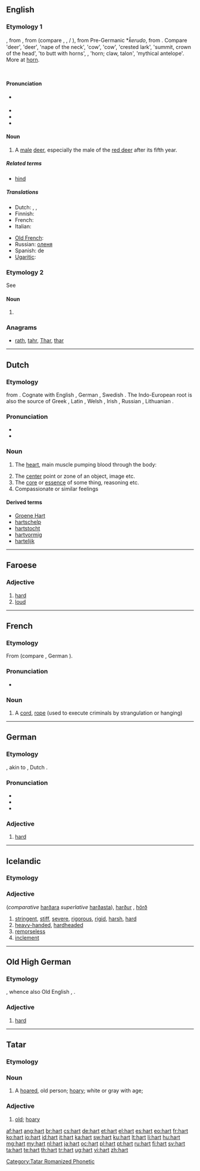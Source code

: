 {{also|Hart|hårt}}
==English==

===Etymology 1===
{{etyl|enm}} {{term|hert}}, from {{etyl|ang}} {{term|heorot||stag|lang=ang}}, from {{proto|Germanic|herutaz}} (compare {{etyl|nl|-}} {{term|hert|lang=nl}}, {{etyl|de|-}} {{term|Hirsch|lang=de}}, {{etyl|da|-}}/{{etyl|sv|-}} {{term|hjort}}), from Pre-Germanic *''k̑erudo'', from {{proto|Indo-European|ḱóru|horn}}. Compare {{etyl|cy|-}} {{term|carw|lang=cy}} 'deer', {{etyl|la}} {{term|cervus|lang=la}} 'deer', {{term|cervix|cervīx|lang=la}} 'nape of the neck', {{etyl|lt|-}} {{term|kárvė|lang=lt}} 'cow', {{etyl|ru|-}} {{term|корова|tr=koróva|lang=ru}} 'cow', {{etyl|grc|-}} {{term|κόρυδος|sc=polytonic|tr=kórydos|lang=grc}} 'crested lark', {{term|κορυφή|sc=polytonic|tr=koryphē|lang=grc}} 'summit, crown of the head', {{term|κορύπτω|sc=polytonic|tr=korýptō|lang=grc}} 'to butt with horns', {{etyl|ae|-}} {{term||...|tr=srū|lang=ae}}, {{term||...|tr=sruvā|lang=ae}} 'horn; claw, talon', {{etyl|sa|-}} {{term||...|tr=śarabháḥ|lang=sa}}{{rfscript|Devanagari}} 'mythical antelope'. More at [[horn]].
    {{rfscript|Avestan}} <!-- see above, srū and sruvā -->
====Pronunciation====
* {{a|RP}} {{IPA|/hɑːt/}}
* {{audio|en-us-hart.ogg|Audio (US)}}
* {{rhymes|ɑː(r)t}}
* {{homophones|heart}}

====Noun====
{{en-noun}}

# A [[male]] [[deer]], especially the male of the [[red deer]] after its fifth year.

=====Related terms=====
* [[hind]] {{qualifier|the female}}

=====Translations=====
{{trans-top|male deer}}
* Dutch: {{t|nl|hertenbok|m}}, {{t|nl|hert}} {{n|m}}, {{t|nl|reebok|m}}
* Finnish: {{t-|fi|saksanhirvi|alt=saksanhirviuros}}
* French: {{t+|fr|cerf|m}}
* Italian: {{t|it|cervo maschio}}
{{trans-mid}}
* [[Old French]]: {{tø|fro|cerf|m}}
* Russian: {{t+|ru|самец}} [[олень|оленя]]
* Spanish: {{t+|es|macho|m}} de {{t+|es|ciervo|m}}
* [[Ugaritic]]: {{t-|uga|𐎀𐎊𐎍|tr=ảyl|m}}
{{trans-bottom}}

===Etymology 2===
See {{term|heart|lang=en}}

====Noun====
{{en-noun}}

# {{obsolete spelling of|heart}}

===Anagrams===
* [[rath#English|rath]], [[tahr#English|tahr]], [[Thar#English|Thar]], [[thar#English|thar]]

----

==Dutch==

===Etymology===
{{proto|Germanic|hertô|lang=nl}} from {{proto|Indo-European|ḱḗr|lang=nl}}. Cognate with English {{term|heart|lang=en}}, German {{term|Herz|lang=de}}, Swedish {{term|hjärta|lang=sv}}. The Indo-European root is also the source of Greek {{term|sc=Grek|καρδία|lang=el}}, Latin {{term|cor|lang=la}}, Welsh {{term|craidd|lang=cy}}, Irish {{term|croí|lang=ga}}, Russian {{term|сердце|tr=serdce|lang=ru}}, Lithuanian {{term|širdis|lang=lt}}.

===Pronunciation===
* {{rhymes|ɑrt|lang=nl}}
* {{homophones|hard|lang=nl}}

===Noun===
{{nl-noun|g=n|harten|hartje}}

# {{context|anatomy|lang=nl}} The [[heart]], main muscle pumping blood through the body:
# The [[center]] point or zone of an object, image etc.
# The [[core]] or [[essence]] of some thing, reasoning etc.
# Compassionate or similar feelings

====Derived terms====
{{top4}}
* [[Groene Hart]]
* [[hartschelp]]
* [[hartstocht]]
* [[hartvormig]]
* [[hartelijk]]
{{bottom}}

----

==Faroese==

===Adjective===
{{infl|fo|adjective form|neuter of|harður}}

# [[hard]]
# [[loud]]

----

==French==

===Etymology===
From {{etyl|frk|fr}} {{recons|hard|hard|lang=frk}} (compare {{etyl|dum|-}} {{term|herde|lang=dum}}, German {{term|Hardt|lang=de}}).

===Pronunciation===
* {{IPA|/ʔaʁ/|/ʔaʁt/|lang=fr}}

===Noun===
{{fr-noun|f}}

# {{archaic|lang=fr}} A [[cord]], [[rope]] (used to execute criminals by strangulation or hanging)

----

==German==

===Etymology===
{{etyl|goh|de}} {{term|hart|lang=goh}}, akin to {{etyl|osx|-}} {{term|hard|lang=osx}}, Dutch {{term|hard|lang=nl}}.

===Pronunciation===
* {{IPA|/'haʁt/|lang=de}}
* {{audio|De-hart.ogg|audio}}
* {{audio|De-at-hart.ogg|audio (Austria)}}

===Adjective===
{{de-adj|comparative=härter|superlative=härtesten}}

# [[hard]]

----

==Icelandic==

===Etymology===
{{etyl|non|is}} {{term|hart|lang=non}}

===Adjective===
{{infl|is|adjective}} {{n}} (''comparative'' [[harðara]] ''superlative'' [[harðasta]]), [[harður]] {{m}}, [[hörð]] {{f}}

# [[stringent]], [[stiff]], [[severe]], [[rigorous]], [[rigid]], [[harsh]], [[hard]]
# [[heavy-handed]], [[hardheaded]]
# [[remorseless]]
# [[inclement]]

----

==Old High German==

===Etymology===
{{proto|Germanic|harduz|lang=goh}}, whence also Old English {{term|heard|lang=ang}}, {{etyl|non|-}} {{term|harðr|lang=non}}.

===Adjective===
{{infl|goh|adjective}}

# [[hard]]

----

==Tatar==

===Etymology===

===Noun===
{{tt-pos|noun|r|c|харт}}

# A [[hoared]], old person; [[hoary#English|hoary]]; white or gray with age;

===Adjective===
{{tt-pos|adjective|r|c|харт}}

# [[old]]; [[hoary]]

<!-- ===References=== -->
<!-- Dictionary, See entry: Карт, '''харт''' – тюрк.– старый; старик [http://www.moscow-crimea.ru/atlas/map/toponim/inostr.html]. -->

[[Category:Tatar Romanized Phonetic]]

[[af:hart]]
[[ang:hart]]
[[br:hart]]
[[cs:hart]]
[[de:hart]]
[[et:hart]]
[[el:hart]]
[[es:hart]]
[[eo:hart]]
[[fr:hart]]
[[ko:hart]]
[[io:hart]]
[[id:hart]]
[[it:hart]]
[[ka:hart]]
[[sw:hart]]
[[ku:hart]]
[[lt:hart]]
[[li:hart]]
[[hu:hart]]
[[mg:hart]]
[[my:hart]]
[[nl:hart]]
[[ja:hart]]
[[oc:hart]]
[[pl:hart]]
[[pt:hart]]
[[ru:hart]]
[[fi:hart]]
[[sv:hart]]
[[ta:hart]]
[[te:hart]]
[[th:hart]]
[[tr:hart]]
[[ug:hart]]
[[vi:hart]]
[[zh:hart]]